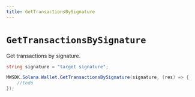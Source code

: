 ```yaml
---
title: GetTransactionsBySignature
---
```


# `GetTransactionsBySignature`

Get transactions by signature.
```csharp
string signature = "target signature";

MWSDK.Solana.Wallet.GetTransactionsBySignature(signature, (res) => {
    //todo
});
```